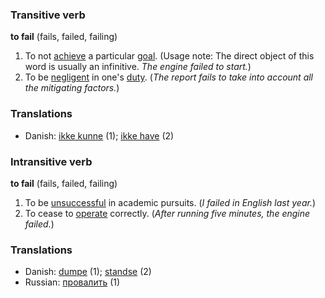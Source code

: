 ===Transitive verb===
'''to fail''' (fails, failed, failing)

#To not [[achieve]] a particular [[goal]].  (Usage note: The direct object of this word is usually an infinitive.  ''The engine failed to start.'')
#To be [[negligent]] in one's [[duty]]. (''The report fails to take into account all the mitigating factors.'')

===Translations===
* Danish: [[ikke kunne]] (1); [[ikke have]] (2)

===Intransitive verb===
'''to fail''' (fails, failed, failing)

#To be [[unsuccessful]] in academic pursuits. (''I failed in English last year.'')
#To cease to [[operate]] correctly. (''After running five minutes, the engine failed.'')

===Translations===
* Danish: [[dumpe]] (1); [[standse]] (2)
* Russian: [[провалить]] (1)